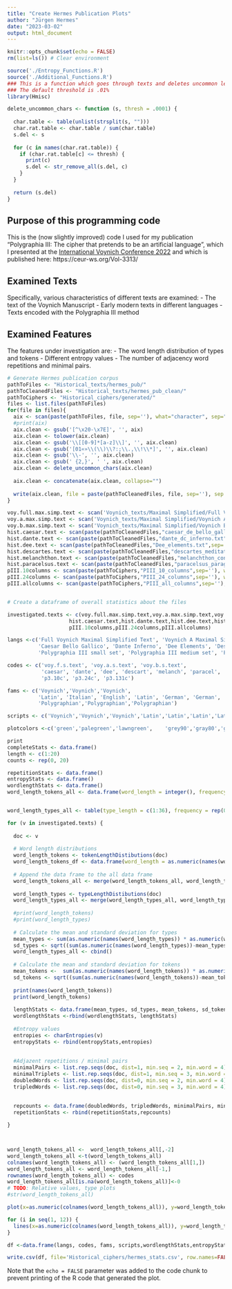 ```yaml
---
title: "Create Hermes Publication Plots"
author: "Jürgen Hermes"
date: "2023-03-02"
output: html_document
---
```


```r
knitr::opts_chunk$set(echo = FALSE)
rm(list=ls()) # Clear environment

source('./Entropy_Functions.R')
source('./Additional_Functions.R')
### This is a function which goes through texts and deletes uncommon letters
### The default threshold is .01%
library(Hmisc)

delete_uncommon_chars <- function (s, thresh = .0001) {
  
  char.table <- table(unlist(strsplit(s, "")))
  char.rat.table <- char.table / sum(char.table)
  s.del <- s
  
  for (c in names(char.rat.table)) {
    if (char.rat.table[c] <= thresh) {
      print(c)
      s.del <- str_remove_all(s.del, c)
    }
  }
  
  return (s.del)
}
```

## Purpose of this programming code

This is the (now slightly improved) code I used for my publication "Polygraphia III: The cipher that pretends to be an artificial language", which I presented at the [International Voynich Conference 2022](https://www.um.edu.mt/event/voynich2022) and which is published here: https://ceur-ws.org/Vol-3313/

## Examined Texts

Specifically, various characteristics of different texts are examined:
- The text of the Voynich Manuscript
- Early modern texts in different languages
- Texts encoded with the Polygraphia III method


## Examined Features

The features under investigation are: 
- The word length distribution of types and tokens
- Different entropy values
- The number of adjacency word repetitions and minimal pairs.


```r
# Generate Hermes publication corpus
pathToFiles <- "Historical_texts/hermes_pub/" 
pathToCleanedFiles <- "Historical_texts/hermes_pub_clean/"
pathToCiphers <- "Historical_ciphers/generated/"
files <- list.files(pathToFiles)
for(file in files){
  aix <- scan(paste(pathToFiles, file, sep=''), what="character", sep="\n", comment.char = "#")
  #print(aix)
  aix.clean <- gsub('[^\x20-\x7E]', '', aix)
  aix.clean <- tolower(aix.clean)
  aix.clean <- gsub('\\[[0-9]*[a-z]\\]', '', aix.clean)
  aix.clean <- gsub('[01«»\\(\\)\\?:;\\.,\\!\\*]', '', aix.clean)
  aix.clean <- gsub('\\-', '', aix.clean)
  aix.clean <- gsub(' {2,}', ' ', aix.clean)
  aix.clean <- delete_uncommon_chars(aix.clean)
  
  aix.clean <- concatenate(aix.clean, collapse="")
 
  write(aix.clean, file = paste(pathToCleanedFiles, file, sep=''), sep = "")
}

voy.full.max.simp.text <- scan('Voynich_texts/Maximal Simplified/Full Voynich Maximal Simplified Text', what="character", sep="\n", comment.char = "#")
voy.a.max.simp.text <- scan('Voynich_texts/Maximal Simplified/Voynich A Maximal Simplified Text', what="character", sep="\n", comment.char = "#")
voy.b.max.simp.text <- scan('Voynich_texts/Maximal Simplified/Voynich B Maximal Simplified Text', what="character", sep="\n", comment.char = "#")
hist.caesar.text <- scan(paste(pathToCleanedFiles,"caesar_de_bello_gallico.txt",sep=''), what="character", sep="\n", comment.char = "#")
hist.dante.text <- scan(paste(pathToCleanedFiles,"dante_dc_inferno.txt",sep=''), what="character", sep="\n", comment.char = "#")
hist.dee.text <- scan(paste(pathToCleanedFiles,"Dee_elements.txt",sep=''), what="character", sep="\n", comment.char = "#")
hist.descartes.text <- scan(paste(pathToCleanedFiles,"descartes_meditationes.txt",sep=''), what="character", sep="\n", comment.char = "#")
hist.melanchthon.text <- scan(paste(pathToCleanedFiles,"melanchthon_confession.txt",sep=''), what="character", sep="\n", comment.char = "#")
hist.paracelsus.text <- scan(paste(pathToCleanedFiles,"paracelsus_paragranum.txt",sep=''), what="character", sep="\n", comment.char = "#")
pIII.10columns <- scan(paste(pathToCiphers,"PIII_10_columns",sep=''), what="character", sep="\n", comment.char = "#")
pIII.24columns <- scan(paste(pathToCiphers,"PIII_24_columns",sep=''), what="character", sep="\n", comment.char = "#")
pIII.allcolumns <- scan(paste(pathToCiphers,"PIII_all_columns",sep=''), what="character", sep="\n", comment.char = "#")


# Create a dataframe of overall statistics about the files

investigated.texts <- c(voy.full.max.simp.text,voy.a.max.simp.text,voy.b.max.simp.text,
                    hist.caesar.text,hist.dante.text,hist.dee.text,hist.descartes.text,hist.melanchthon.text,hist.paracelsus.text, 
                    pIII.10columns,pIII.24columns,pIII.allcolumns)

langs <-c('Full Voynich Maximal Simplified Text', 'Voynich A Maximal Simplified Text', 'Voynich A Maximal Simplified Text', 
          'Caesar Bello Gallico', 'Dante Inferno', 'Dee Elements', 'Descartes Meditationes', 'Melanchthon Confession', 'Paracelsus Panagranum', 
          'Polygraphia III small set', 'Polygraphia III medium set', 'Polygraphia III full set')

codes <- c('voy.f.s.text', 'voy.a.s.text', 'voy.b.s.text', 
           'caesar', 'dante', 'dee', 'descart', 'melanch', 'paracel', 
           'p3.10c', 'p3.24c', 'p3.131c')

fams <- c('Voynich','Voynich','Voynich',
          'Latin', 'Italian', 'English', 'Latin', 'German', 'German', 
          'Polygraphian','Polygraphian','Polygraphian')

scripts <- c('Voynich','Voynich','Voynich','Latin','Latin','Latin','Latin','Latin','Latin','Cipher','Cipher','Cipher')

plotcolors <-c('green','palegreen','lawngreen',    'grey90','gray80','grey70','grey60','grey50','grey40',    'red','tomato','darkorange')

print
completeStats <- data.frame()
length <- c(1:20)
counts <- rep(0, 20)

repetitionStats <- data.frame()
entropyStats <- data.frame()
wordlengthStats <- data.frame()
word_length_tokens_all <- data.frame(word_length = integer(), frequency = integer())


word_length_types_all <- table(type_length = c(1:36), frequency = rep(0,36))

for (v in investigated.texts) {
  
  doc <- v
  
  # Word length distributions 
  word_length_tokens <- tokenLengthDistibutions(doc)
  word_length_tokens_df <- data.frame(word_length = as.numeric(names(word_length_tokens)), frequency = as.numeric(word_length_tokens))
  
  # Append the data frame to the all data frame
  word_length_tokens_all <- merge(word_length_tokens_all, word_length_tokens_df, all=TRUE, by.x = "word_length", by.y="word_length")
  
  word_length_types <- typeLengthDistibutions(doc)
  word_length_types_all <- merge(word_length_types_all, word_length_types, all = TRUE)
  
  #print(word_length_tokens)
  #print(word_length_types)
  
  # Calculate the mean and standard deviation for types
  mean_types <- sum(as.numeric(names(word_length_types)) * as.numeric(word_length_types)) / sum(as.numeric(word_length_types))
  sd_types <- sqrt((sum(as.numeric(names(word_length_types))-mean_types)^2 / sum(as.numeric(word_length_types))))
  word_length_types_all <- cbind()
    
  # Calculate the mean and standard deviation for tokens
  mean_tokens <-  sum(as.numeric(names(word_length_tokens)) * as.numeric(word_length_tokens)) / sum(as.numeric(word_length_tokens))
  sd_tokens <- sqrt((sum(as.numeric(names(word_length_tokens))-mean_tokens)^2 / sum(as.numeric(word_length_tokens))))
  
  print(names(word_length_tokens))
  print(word_length_tokens)
  
  lengthStats <- data.frame(mean_types, sd_types, mean_tokens, sd_tokens)
  wordlengthStats <-rbind(wordlengthStats, lengthStats)
  
  #Entropy values
  entropies <- charEntropies(v)
  entropyStats <- rbind(entropyStats,entropies)
  
  
  #Adjazent repetitions / minimal pairs
  minimalPairs <- list.rep.seqs(doc, dist=1, min.seq = 2, min.word = 4)
  minimalTriplets <- list.rep.seqs(doc, dist=1, min.seq = 3, min.word = 4)
  doubledWords <- list.rep.seqs(doc, dist=0, min.seq = 2, min.word = 4)
  tripledWords <- list.rep.seqs(doc, dist=0, min.seq = 3, min.word = 4)
  
  
  repcounts <- data.frame(doubledWords, tripledWords, minimalPairs, minimalTriplets) 
  repetitionStats <- rbind(repetitionStats,repcounts)

}



word_length_tokens_all <-  word_length_tokens_all[,-2]
word_length_tokens_all <-t(word_length_tokens_all)
colnames(word_length_tokens_all) <- (word_length_tokens_all[1,])
word_length_tokens_all <- word_length_tokens_all[-1,]
rownames(word_length_tokens_all) <- codes
word_length_tokens_all[is.na(word_length_tokens_all)]<-0
# TODO: Relative values, type plots
#str(word_length_tokens_all)

plot(x=as.numeric(colnames(word_length_tokens_all)), y=word_length_tokens_all[1,], type = "l", col = "white")

for (i in seq(1, 12)) {
  lines(x=as.numeric(colnames(word_length_tokens_all)), y=word_length_tokens_all[i,], type = "l", col = plotcolors[i])
}

df <-data.frame(langs, codes, fams, scripts,wordlengthStats,entropyStats,repetitionStats)

write.csv(df, file='Historical_ciphers/hermes_stats.csv', row.names=FALSE)
```

Note that the `echo = FALSE` parameter was added to the code chunk to prevent printing of the R code that generated the plot.
